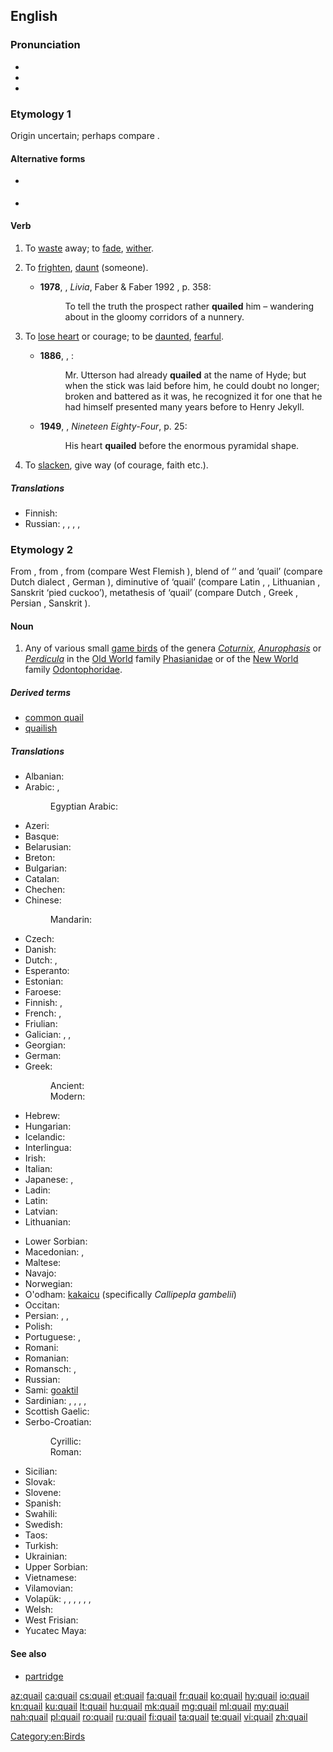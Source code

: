 ==English==
{{wikipedia}}

===Pronunciation===
* {{IPA|/ˈkweɪl/}}
* {{audio|en-us-quail.ogg|Audio (US)}}
* {{rhymes|eɪl}}

===Etymology 1===
Origin uncertain; perhaps compare {{etyl|dum}} {{term|queilen|lang=dum}}.

====Alternative forms====
* {{l|en|quele}} {{qualifier|obsolete}}
* {{l|en|queal}}

====Verb====
{{en-verb}}

# {{intransitive}} To [[waste]] away; to [[fade]], [[wither]]. {{defdate|from 15th c.}}
# {{transitive|now|_|rare}} To [[frighten]], [[daunt]] (someone). {{defdate|from 16th c.}}
#* '''1978''', {{w|Lawrence Durrell}}, ''Livia'', Faber & Faber 1992 {{qualifier|Avignon Quintet}}, p. 358:
#*: To tell the truth the prospect rather '''quailed''' him – wandering about in the gloomy corridors of a nunnery.
# {{intransitive}} To [[lose heart]] or courage; to be [[daunted]], [[fearful]]. {{defdate|from 16th c.}}
#* '''1886''', {{w|Robert Louis Stevenson}}, {{w|Strange Case Of Dr Jekyll And Mr Hyde}}:
#*: Mr. Utterson had already '''quailed''' at the name of Hyde; but when the stick was laid before him, he could doubt no longer; broken and battered as it was, he recognized it for one that he had himself presented many years before to Henry Jekyll.
#* '''1949''', {{w|George Orwell}}, ''Nineteen Eighty-Four'', p. 25:
#*: His heart '''quailed''' before the enormous pyramidal shape.
# {{intransitive}} To [[slacken]], give way (of courage, faith etc.). {{defdate|from 16th c.}}

=====Translations=====
{{trans-top|to shrink or waver; to become fearful or doubtful}}
* Finnish: {{t-|fi|tutista}}
* Russian: {{t+|ru|пасовать|tr=pasovátʹ}}, {{t+|ru|робеть|tr=robétʹ}}, {{t+|ru|трусить|tr=trúsitʹ}}, {{t+|ru|дрейфить|tr=dréjfitʹ}}, {{t+|ru|бздеть|tr=bzdetʹ}} {{qualifier|vulgar}}
{{trans-mid}}
{{trans-bottom}}

===Etymology 2===
From {{etyl|enm}} {{term|quaille|quaille, quaile|lang=enm}}, from {{etyl|xno}} {{term|quaille|lang=fro}}, from {{etyl|odt}} {{recons|kwakila|lang=odt}} (compare West Flemish {{term|kwakkel|lang=vls}}), blend of {{recons|kwak|lang=odt}} ‘{{l|en|quack}}’ and {{etyl|gem-pro|en}} {{recons|hwahtilō|lang=gem-pro}} ‘quail’ (compare Dutch dialect {{term|wachtel|lang=nl}}, German {{term|Wachtel|lang=de}}), diminutive of {{etyl|ine-pro|en}} {{recons|kʷoḱt-|lang=ine-pro}} ‘quail’ (compare Latin {{term|coturnix|coturnīx|lang=la}}, {{term|cocturnix|cocturnīx|lang=la}}, Lithuanian {{term|vaštaka|lang=la}}, Sanskrit {{term|चातक|tr=cātaka|lang=sa}} ‘pied cuckoo’), metathesis of {{recons|u̯ortokʷ-|lang=ine-pro}} ‘quail’ (compare Dutch {{term|kwartel|lang=nl}}, Greek {{term|ορτύκι|tr=ortýki|sc=polytonic|lang=grc}}, Persian {{term||vartij’}}, Sanskrit {{term|वर्तका|tr=vartaka|lang=sa}}).

====Noun====
{{en-noun|pl= '''quail''' ''or for multiple species'', '''[[quails]]'''}}

# Any of various small [[game bird]]s of the genera ''[[Coturnix]]'', ''[[Anurophasis]]'' or ''[[Perdicula]]'' in the [[Old World]] family [[Phasianidae]] or of the [[New World]] family [[Odontophoridae]].

=====Derived terms=====
* [[common quail]]
* [[quailish]]

=====Translations=====
{{trans-top|any of several small game birds}}
* Albanian: {{t-|sq|shkurta}}
* Arabic: {{t-|ar|سمان|tr=sumān|m|p|}}, {{t-|ar|سلوى|tr=salwa|f|p|}}
*: Egyptian Arabic: {{tø|arz|سمان|m|p|tr=seman|sc=Arab}}
* Azeri: {{t+|az|bildirçin}}
* Basque: {{t-|eu|galeper}}
* Belarusian: {{t-|be|перапелка|f}}
* Breton: {{t-|br|koailh}}
* Bulgarian: {{t+|bg|пъдпъдък|tr=pâdpâdâk|m}}
* Catalan: {{t-|ca|guatlla|f}}
* Chechen: {{tø|ce|лекъ}}
* Chinese:
*: Mandarin: {{t|cmn|鹌鹑|tr=ān chún|sc=Hani}}
* Czech: {{t+|cs|křepelka|f}}
* Danish: {{t-|da|vagtel}}
* Dutch: {{t+|nl|kwartel|m}}, {{t-|nl|kwakkel|m}}
* Esperanto: {{t-|eo|koturno}}
* Estonian: {{t-|et|vutt}}
* Faroese: {{t-|fo|vaktil}}
* Finnish: {{t+|fi|viiriäinen}} {{qualifier|Old World}}, {{t-|fi|amerikanviiriäinen}} {{qualifier|New World}}
* French: {{t+|fr|caille|f}}, {{t+|fr|caille des blés|f}}
* Friulian: {{tø|fur|cuaie}}
* Galician: {{t-|gl|paspallás|m}}, {{t-|gl|cordona|f}}, {{t-|gl|cordoniz|f}}
* Georgian: {{t-|ka|მწყერი|tr=mtsqeri|sc=Geor}}
* German: {{t+|de|Wachtel|f}}
* Greek:
*: Ancient: {{tø|grc|ὄρτυξ|tr=ortyx|m}}
*: Modern: {{t+|el|ορτύκι|tr=ortiki}}
* Hebrew: {{t+|he|שליו|m|tr=slav}}
* Hungarian: {{t+|hu|fürj}}
* Icelandic: {{t+|is|kornhæna}}
* Interlingua: {{t-|ia|qualia}}
* Irish: {{t-|ga|gearg|f}}
* Italian: {{t+|it|quaglia|f}}
* Japanese: {{t-|ja|ヨアロッパウズラ|tr=yoaroppauzura}}, {{t+|ja|鶉|tr=uzura|sc=Jpan}}
* Ladin: {{tø|lad|caia|f}}
* Latin: {{t-|la|coturnix|f}}
* Latvian: {{t-|lv|paipala}}
* Lithuanian: {{t+|lt|putpelė}}
{{trans-mid}}
* Lower Sorbian: {{tø|dsb|paśpula}}
* Macedonian: {{t-|mk|потполошка|f|tr=potpóloška}}, {{t-|mk|препелица|f|tr=prepélica}}
* Maltese: {{t-|mt|summiena|f}}
* Navajo: {{tø|nv|díłdánii}}
* Norwegian: {{t+|no|vaktel|m}}
* O'odham: [[kakaicu]] (specifically ''Callipepla gambelii'')
* Occitan: {{t-|oc|catla|f}}
* Persian: {{t+|fa|بلدرچین|tr=belderčin}}, {{t+|fa|بدبده|tr=badbade}}, {{t+|fa|کرک|tr=karak|sc=fa-Arab}}
* Polish: {{t+|pl|przepiórka|f}}
* Portuguese: {{t-|pt|codorna|f}}, {{t+|pt|codorniz|f}}
* Romani: {{tø|rom|dropya|f}}
* Romanian: {{t-|ro|prepelița}}
* Romansch: {{t-|rm|quacra}}, {{t-|rm|quaiglia}}
* Russian: {{t+|ru|перепел|m|tr=pérepel}}
* Sami: [[goaktil]]
* Sardinian: {{t-|sc|xrìcchibi}}, {{t-|sc|trepotès}}, {{t-|sc|cricchibì}}, {{t-|sc|guàgliulu}}, {{t-|sc|cualla}}
* Scottish Gaelic: {{t-|gd|gearradh-gort|m}}
* Serbo-Croatian:
*: Cyrillic: {{t-|sh|препелица|f|sc=Cyrl}}
*: Roman: {{t-|sh|prepelica|f}}
* Sicilian: {{t-|scn|quagghia|f}}
* Slovak: {{t-|sk|prepelica|f}}
* Slovene: {{t+|sl|prepelica|f}}
* Spanish: {{t-|es|codorniz|f}}
* Swahili: {{t+|sw|tombo}}
* Swedish: {{t+|sv|vaktel}}
* Taos: {{tø|twf|hȕolóna}}
* Turkish: {{t+|tr|bıldırcın}}
* Ukrainian: {{t-|uk|перепел|m|tr=perepel}}
* Upper Sorbian: {{t-|hsb|pocpula}}
* Vietnamese: {{t-|vi|chim cút}}
* Vilamovian: {{tø|wym|bukfuruk}}
* Volapük: {{qualifier|male or female}} {{t-|vo|kotur}}, {{qualifier|male}} {{t-|vo|hikotur}}, {{qualifier|female}} {{t-|vo|jikotur}}, {{qualifier|male or female offspring, young}} {{t-|vo|koturül}}, {{qualifier|male offspring, young}} {{t-|vo|hikoturül}}, {{qualifier|female offspring, young}} {{t-|vo|jikoturül}}, {{qualifier|older term}} {{t-|vo|kuit}}
* Welsh: {{t-|cy|sofliar}}
* West Frisian: {{t+|fy|kwartel}}
* Yucatec Maya: {{tø|yua|beech'}}
{{trans-bottom}}

====See also====
* [[partridge]]

[[Category:en:Birds]]

[[az:quail]]
[[ca:quail]]
[[cs:quail]]
[[et:quail]]
[[fa:quail]]
[[fr:quail]]
[[ko:quail]]
[[hy:quail]]
[[io:quail]]
[[kn:quail]]
[[ku:quail]]
[[lt:quail]]
[[hu:quail]]
[[mk:quail]]
[[mg:quail]]
[[ml:quail]]
[[my:quail]]
[[nah:quail]]
[[pl:quail]]
[[ro:quail]]
[[ru:quail]]
[[fi:quail]]
[[ta:quail]]
[[te:quail]]
[[vi:quail]]
[[zh:quail]]